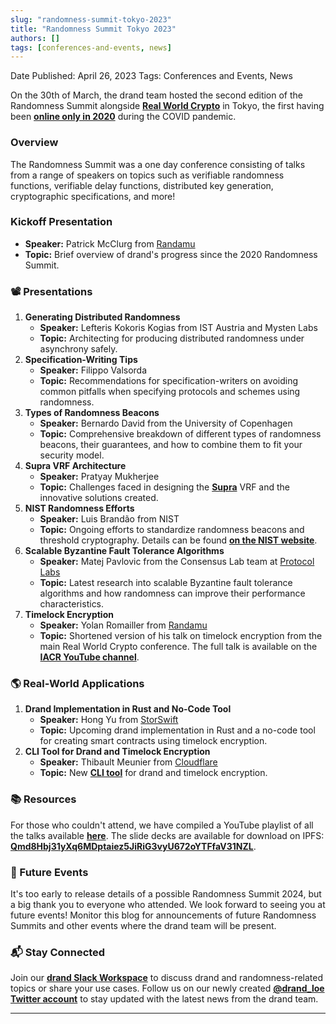 ```yaml
---
slug: "randomness-summit-tokyo-2023"
title: "Randomness Summit Tokyo 2023"
authors: []
tags: [conferences-and-events, news]
---
```


Date Published: April 26, 2023
Tags: Conferences and Events, News

On the 30th of March, the drand team hosted the second edition of the Randomness Summit alongside [**Real World Crypto**](https://rwc.iacr.org/) in Tokyo, the first having been [**online only in 2020**](https://randomness2020.com/) during the COVID pandemic.

### Overview

The Randomness Summit was a one day conference consisting of talks from a range of speakers on topics such as verifiable randomness functions, verifiable delay functions, distributed key generation, cryptographic specifications, and more!

### Kickoff Presentation

- **Speaker:** Patrick McClurg from [Randamu](../The%20League%20of%20Entropy%201e76674b75e249699445799c5083fe78/League%20Partners%2089fecb56737044e5bdfbbb3f6864a422/Randamu%20e79c7048112749dd9a424a35e959c41a.md)
- **Topic:** Brief overview of drand's progress since the 2020 Randomness Summit.

### 📽️ Presentations

1. **Generating Distributed Randomness**
    - **Speaker:** Lefteris Kokoris Kogias from IST Austria and Mysten Labs
    - **Topic:** Architecting for producing distributed randomness under asynchrony safely.
2. **Specification-Writing Tips**
    - **Speaker:** Filippo Valsorda
    - **Topic:** Recommendations for specification-writers on avoiding common pitfalls when specifying protocols and schemes using randomness.
3. **Types of Randomness Beacons**
    - **Speaker:** Bernardo David from the University of Copenhagen
    - **Topic:** Comprehensive breakdown of different types of randomness beacons, their guarantees, and how to combine them to fit your security model.
4. **Supra VRF Architecture**
    - **Speaker:** Pratyay Mukherjee
    - **Topic:** Challenges faced in designing the [**Supra**](https://supraoracles.com/) VRF and the innovative solutions created.
5. **NIST Randomness Efforts**
    - **Speaker:** Luis Brandão from NIST
    - **Topic:** Ongoing efforts to standardize randomness beacons and threshold cryptography. Details can be found [**on the NIST website**](https://csrc.nist.gov/projects/interoperable-randomness-beacons).
6. **Scalable Byzantine Fault Tolerance Algorithms**
    - **Speaker:** Matej Pavlovic from the Consensus Lab team at [Protocol Labs](../The%20League%20of%20Entropy%201e76674b75e249699445799c5083fe78/League%20Partners%2089fecb56737044e5bdfbbb3f6864a422/Protocol%20Labs%209e18324379574803918146d996c24df5.md)
    - **Topic:** Latest research into scalable Byzantine fault tolerance algorithms and how randomness can improve their performance characteristics.
7. **Timelock Encryption**
    - **Speaker:** Yolan Romailler from [Randamu](../The%20League%20of%20Entropy%201e76674b75e249699445799c5083fe78/League%20Partners%2089fecb56737044e5bdfbbb3f6864a422/Randamu%20e79c7048112749dd9a424a35e959c41a.md)
    - **Topic:** Shortened version of his talk on timelock encryption from the main Real World Crypto conference. The full talk is available on the [**IACR YouTube channel**](https://www.youtube.com/watch?v=Xh849Ij3lhU).

### 🌎 Real-World Applications

1. **Drand Implementation in Rust and No-Code Tool**
    - **Speaker:** Hong Yu from [StorSwift](../The%20League%20of%20Entropy%201e76674b75e249699445799c5083fe78/League%20Partners%2089fecb56737044e5bdfbbb3f6864a422/StorSwift%20b4a22d49974e4c0186bb9edf41066e8e.md)
    - **Topic:** Upcoming drand implementation in Rust and a no-code tool for creating smart contracts using timelock encryption.
2. **CLI Tool for Drand and Timelock Encryption**
    - **Speaker:** Thibault Meunier from [Cloudflare](../The%20League%20of%20Entropy%201e76674b75e249699445799c5083fe78/League%20Partners%2089fecb56737044e5bdfbbb3f6864a422/Cloudflare%2012bbcd90be5f4e42af18599f65019e7e.md)
    - **Topic:** New [**CLI tool**](https://github.com/thibmeu/drand-rs) for drand and timelock encryption.

### 📚 Resources

For those who couldn't attend, we have compiled a YouTube playlist of all the talks available [**here**](https://www.youtube.com/watch?v=U4bEewhZIus&list=PLhuBigpl7lqtE883Z3I6FCrtjmVOJ7A9c). The slide decks are available for download on IPFS: [**Qmd8Hbj31yXq6MDptaiez5JiRiG3vyU672oYTFfaV31NZL**](https://ipfs.io/ipfs/Qmd8Hbj31yXq6MDptaiez5JiRiG3vyU672oYTFfaV31NZL).

### 🎪 Future Events

It's too early to release details of a possible Randomness Summit 2024, but a big thank you to everyone who attended. We look forward to seeing you at future events! Monitor this blog for announcements of future Randomness Summits and other events where the drand team will be present.

### 📬 Stay Connected

Join our [**drand Slack Workspace**](https://join.slack.com/t/drandworkspace/shared_invite/zt-19u4rf6if-bf7lxIvF2zYn4~TrBwfkiA) to discuss drand and randomness-related topics or share your use cases. Follow us on our newly created [**@drand_loe Twitter account**](https://twitter.com/drand_loe) to stay updated with the latest news from the drand team.

---
